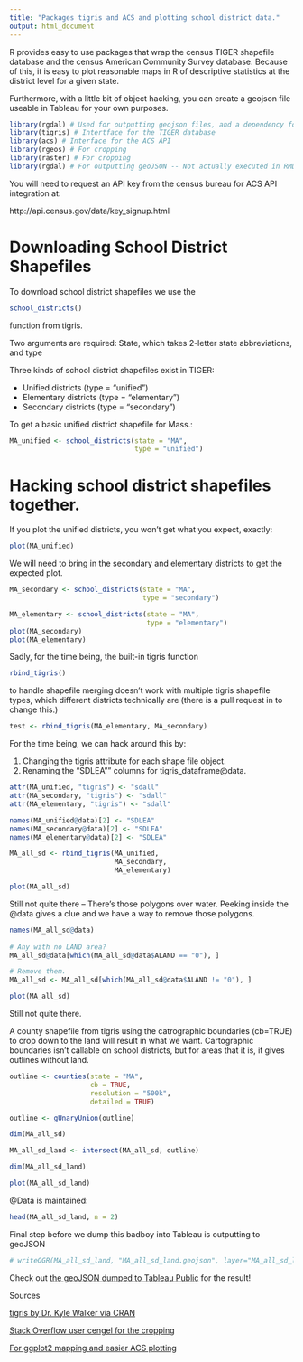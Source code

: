 ```yaml
---
title: "Packages tigris and ACS and plotting school district data."
output: html_document
---
```

R provides easy to use packages that wrap the census TIGER shapefile database and the census American Community Survey database. Because of this, it is easy to plot reasonable maps in R of descriptive statistics at the district level for a given state.

Furthermore, with a little bit of object hacking, you can create a geojson file useable in Tableau for your own purposes.
```r
library(rgdal) # Used for outputting geojson files, and a dependency for tigris
library(tigris) # Intertface for the TIGER database
library(acs) # Interface for the ACS API
library(rgeos) # For cropping
library(raster) # For cropping
library(rgdal) # For outputting geoJSON -- Not actually executed in RMD

```
You will need to request an API key from the census bureau for ACS API integration at:

  http://api.census.gov/data/key_signup.html

# Downloading School District Shapefiles

To download school district shapefiles we use the
```r
school_districts()
```
function from tigris.

Two arguments are required: State, which takes 2-letter state abbreviations, and type

Three kinds of school district shapefiles exist in TIGER:

* Unified districts (type = "unified")
* Elementary districts (type = "elementary")
* Secondary districts (type = "secondary")

To get a basic unified district shapefile for Mass.:
```r
MA_unified <- school_districts(state = "MA",
                               type = "unified")
```

# Hacking school district shapefiles together.
If you plot the unified districts, you won't get what you expect, exactly:

```r
plot(MA_unified)
```

We will need to bring in the secondary and elementary districts to get the expected plot.
```r
MA_secondary <- school_districts(state = "MA",
                                 type = "secondary")

MA_elementary <- school_districts(state = "MA",
                                  type = "elementary")
plot(MA_secondary)
plot(MA_elementary)
```

Sadly, for the time being, the built-in tigris function
```r
rbind_tigris()
```
to handle shapefile merging doesn't work with multiple tigris shapefile types, which different districts technically are (there is a pull request in to change this.)
```r
test <- rbind_tigris(MA_elementary, MA_secondary)
```
For the time being, we can hack around this by:

  1. Changing the tigris attribute for each shape file object.
  2. Renaming the "SDLEA"" columns for tigris_dataframe@data.
```r
attr(MA_unified, "tigris") <- "sdall"
attr(MA_secondary, "tigris") <- "sdall"
attr(MA_elementary, "tigris") <- "sdall"

names(MA_unified@data)[2] <- "SDLEA"
names(MA_secondary@data)[2] <- "SDLEA"
names(MA_elementary@data)[2] <- "SDLEA"

MA_all_sd <- rbind_tigris(MA_unified,
                          MA_secondary,
                          MA_elementary)

plot(MA_all_sd)
```
Still not quite there -- There's those polygons over water.
Peeking inside the @data gives a clue and we have a way to remove those polygons.
```r
names(MA_all_sd@data)
                
# Any with no LAND area?
MA_all_sd@data[which(MA_all_sd@data$ALAND == "0"), ]

# Remove them.
MA_all_sd <- MA_all_sd[which(MA_all_sd@data$ALAND != "0"), ]

plot(MA_all_sd)
```
Still not quite there.

A county shapefile from tigris using the catrographic boundaries (cb=TRUE) to crop down to the land will result in what we want.
Cartographic boundaries isn't callable on school districts, but for areas that it is, it gives outlines without land.
```r
outline <- counties(state = "MA",
                    cb = TRUE, 
                    resolution = "500k", 
                    detailed = TRUE)

outline <- gUnaryUnion(outline)

dim(MA_all_sd)

MA_all_sd_land <- intersect(MA_all_sd, outline)

dim(MA_all_sd_land)

plot(MA_all_sd_land)
```

@Data is maintained:

```r
head(MA_all_sd_land, n = 2)
```

Final step before we dump this badboy into Tableau is outputting to geoJSON
```r
# writeOGR(MA_all_sd_land, "MA_all_sd_land.geojson", layer="MA_all_sd_land", driver="GeoJSON")
```

Check out
[the geoJSON dumped to Tableau Public](https://public.tableau.com/views/Pretty-fiedMASDs_/Sheet1?:embed=y&:display_count=yes)
for the result!

Sources

[tigris by Dr. Kyle Walker via CRAN](https://cran.r-project.org)

[Stack Overflow user cengel for the cropping](https://gis.stackexchange.com/a/173263)

[For ggplot2 mapping and easier ACS plotting](http://zevross.com/blog/2015/10/14/manipulating-and-mapping-us-census-data-in-r-using-the-acs-tigris-and-leaflet-packages-3/)